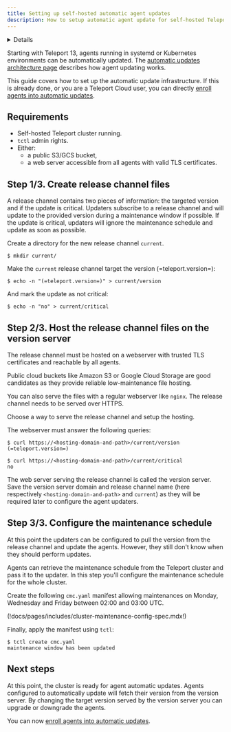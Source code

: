 ```yaml
---
title: Setting up self-hosted automatic agent updates
description: How to setup automatic agent update for self-hosted Teleport
---
```


<Details
  title="Version warning"
  opened={true}
  scope={["enterprise"]}
  scopeOnly={true}
  min="13.0"
>
  Automatic agent update is available starting from Teleport `13.0`.
</Details>

Starting with Teleport 13, agents running in systemd or Kubernetes environments
can be automatically updated. The [automatic updates architecture
page](../../architecture/automatic-agent-update.mdx) describes how agent
updating works.

This guide covers how to set up the automatic update infrastructure. If this is
already done, or you are a Teleport Cloud user, you can directly
[enroll agents into automatic updates](./enroll-agent-into-automatic-updates.mdx).

## Requirements

- Self-hosted Teleport cluster running.
- `tctl` admin rights.
- Either:
  - a public S3/GCS bucket,
  - a web server accessible from all agents with valid TLS certificates.

## Step 1/3. Create release channel files

A release channel contains two pieces of information: the targeted version
and if the update is critical. Updaters subscribe to a release channel and will
update to the provided version during a maintenance window if possible. If the
update is critical, updaters will ignore the maintenance schedule and update as
soon as possible.

Create a directory for the new release channel `current`.

```code
$ mkdir current/
```

Make the `current` release channel target the version (=teleport.version=):

```code
$ echo -n "(=teleport.version=)" > current/version
```

And mark the update as not critical:

```code
$ echo -n "no" > current/critical
```

## Step 2/3. Host the release channel files on the version server

The release channel must be hosted on a webserver with trusted TLS certificates
and reachable by all agents.

Public cloud buckets like Amazon S3 or Google Cloud Storage are good
candidates as they provide reliable low-maintenance file hosting.

You can also serve the files with a regular webserver like `nginx`.
The release channel needs to be served over HTTPS.

Choose a way to serve the release channel and setup the hosting.

The webserver must answer the following queries:

```code
$ curl https://<hosting-domain-and-path>/current/version
(=teleport.version=)

$ curl https://<hosting-domain-and-path>/current/critical
no
```

The web server serving the release channel is called the version server.
Save the version server domain and release channel name (here respectively
`<hosting-domain-and-path>` and `current`) as they will be required
later to configure the agent updaters.

## Step 3/3. Configure the maintenance schedule

At this point the updaters can be configured to pull the version from the
release channel and update the agents. However, they still don't know when
they should perform updates.

Agents can retrieve the maintenance schedule from the Teleport cluster and
pass it to the updater. In this step you'll configure the maintenance
schedule for the whole cluster.

Create the following `cmc.yaml` manifest allowing maintenances on Monday, Wednesday
and Friday between 02:00 and 03:00 UTC.

(!docs/pages/includes/cluster-maintenance-config-spec.mdx!)

Finally, apply the manifest using `tctl`:

```code
$ tctl create cmc.yaml
maintenance window has been updated
```

## Next steps

At this point, the cluster is ready for agent automatic updates.
Agents configured to automatically update will fetch their version from the
version server. By changing the target version served by the version server
you can upgrade or downgrade the agents.

You can now [enroll agents into automatic updates](./enroll-agent-into-automatic-updates.mdx).
